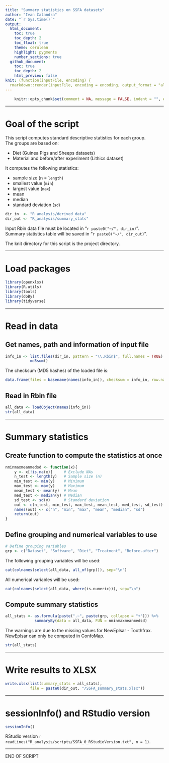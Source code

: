 ```yaml
---
title: "Summary statistics on SSFA datasets"
author: "Ivan Calandra"
date: "`r Sys.time()`"
output:
  html_document:
    toc: true
    toc_depth: 2
    toc_float: true
    theme: cerulean
    highlight: pygments
    number_sections: true
  github_document: 
    toc: true
    toc_depth: 2
    html_preview: false
knit: (function(inputFile, encoding) {
  rmarkdown::render(inputFile, encoding = encoding, output_format = "all", knit_root_dir = rprojroot::find_rstudio_root_file()) })
---
```



```r
	knitr::opts_chunk$set(comment = NA, message = FALSE, indent = "", error = TRUE)
```


---


# Goal of the script
This script computes standard descriptive statistics for each group.  
The groups are based on:

* Diet (Guinea Pigs and Sheeps datasets)  
* Material and before/after experiment (Lithics dataset)

It computes the following statistics:  

* sample size (n = `length`)  
* smallest value (`min`)  
* largest value (`max`)
* mean  
* median  
* standard deviation (`sd`)

```r
dir_in  <- "R_analysis/derived_data"
dir_out <- "R_analysis/summary_stats"
```

Input Rbin data file must be located in "`r paste0("~/", dir_in)`".  
Summary statistics table will be saved in "`r paste0("~/", dir_out)`".

The knit directory for this script is the project directory.


---


# Load packages
```r
library(openxlsx)
library(R.utils)
library(tools)
library(doBy)
library(tidyverse)
```


---


# Read in data
## Get names, path and information of input file 
```r
info_in <- list.files(dir_in, pattern = "\\.Rbin$", full.names = TRUE) %>% 
           md5sum()
```

The checksum (MD5 hashes) of the loaded file is:  
```r
data.frame(files = basename(names(info_in)), checksum = info_in, row.names = NULL)
```


## Read in Rbin file
```r
all_data <- loadObject(names(info_in))
str(all_data)
```


---


# Summary statistics
## Create function to compute the statistics at once
```r
nminmaxmeanmedsd <- function(x){
	y <- x[!is.na(x)]     # Exclude NAs
	n_test <- length(y)   # Sample size (n)
	min_test <- min(y)    # Minimum
	max_test <- max(y)    # Maximum
	mean_test <- mean(y)  # Mean
 	med_test <- median(y) # Median
 	sd_test <- sd(y)      # Standard deviation
 	out <- c(n_test, min_test, max_test, mean_test, med_test, sd_test) # Concatenate
 	names(out) <- c("n", "min", "max", "mean", "median", "sd")         # Name values
 	return(out)                                                        # Object to return
}
```


## Define grouping and numerical variables to use
```r
# Define grouping variables
grp <- c("Dataset", "Software", "Diet", "Treatment", "Before.after")
```

The following grouping variables will be used: 

```r
cat(colnames(select(all_data, all_of(grp))), sep="\n")
```

All numerical variables will be used: 

```r
cat(colnames(select(all_data, where(is.numeric))), sep="\n")
```


## Compute summary statistics
```r
all_stats <- as.formula(paste(".~", paste(grp, collapse = "+"))) %>% 
             summaryBy(data = all_data, FUN = nminmaxmeanmedsd)
```

The warnings are due to the missing values for NewEplsar - Toothfrax. NewEplsar can only be computed in ConfoMap.

```r
str(all_stats)
```


---


# Write results to XLSX
```r
write.xlsx(list(summary_stats = all_stats), 
           file = paste0(dir_out, "/SSFA_summary_stats.xlsx"))
```


---


# sessionInfo() and RStudio version

```r
sessionInfo()
```

RStudio version `r readLines("R_analysis/scripts/SSFA_0_RStudioVersion.txt", n = 1)`.


---


END OF SCRIPT
